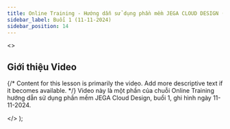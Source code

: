 ```yaml
---
title: Online Training - Hướng dẫn sử dụng phần mềm JEGA CLOUD DESIGN (Buổi 1 - 11-11-2024)
sidebar_label: Buổi 1 (11-11-2024)
sidebar_position: 14
---
```



  <>
    <h2>Giới thiệu Video</h2>
    <p>
      {/* Content for this lesson is primarily the video. Add more descriptive text if it becomes available. */}
      Video này là một phần của chuỗi Online Training hướng dẫn sử dụng phần mềm JEGA Cloud Design, buổi 1, ghi hình ngày 11-11-2024.
    </p>
  </>
);


<VideoWithTimestamps
  youtubeId="R8xmAcXh9Ks"
  videoPlayerTitle="Online Training - Hướng dẫn sử dụng phần mềm JEGA CLOUD DESIGN (Buổi 1 - 11-11-2024)"
  introContent={introContentOtJcd14}
  timestamps={timestampsDataOtJcd14}
/>
